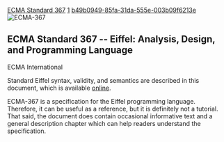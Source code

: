 [[Property:title|ECMA Standard 367]]
[[Property:weight|1]]
[[Property:uuid|b49b0949-85fa-31da-555e-003b09f6213e]]
[[Image:ECMA-367 cover small|ECMA-367]]


==ECMA Standard 367 -- Eiffel: Analysis, Design, and Programming Language==

ECMA International

Standard Eiffel syntax, validity, and semantics are described in this document, which is available [http://www.ecma-international.org/publications/standards/Ecma-367.htm online].

ECMA-367 is a specification for the Eiffel programming language. Therefore, it can be useful as a reference, but it is definitely not a tutorial. That said, the document does contain occasional informative text and a general description chapter which can help readers understand the specification. 



